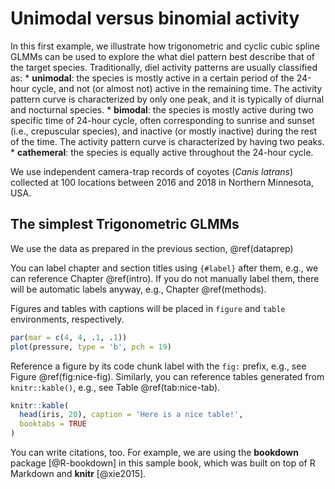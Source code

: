# Unimodal versus binomial activity {#unibim}

In this first example, we illustrate how trigonometric and cyclic cubic spline GLMMs can 
be used to explore the what diel pattern best describe that of the target species. 
Traditionally, diel activity patterns are usually classified as:
* **unimodal**: the species is mostly active in a certain period of the 24-hour cycle,
and not (or almost not) active in the remaining time. The activity pattern curve
is characterized by only one peak, and it is typically of diurnal and nocturnal species.
* **bimodal**: the species is mostly active during two specific time of 24-hour cycle,
often corresponding to sunrise and sunset (i.e., crepuscular species), and inactive (or mostly inactive) during the 
rest of the time. The activity pattern curve is characterized by having two peaks.
* **cathemeral**: the species is equally active throughout the 24-hour cycle.

We use independent camera-trap records of coyotes (*Canis latrans*) collected at 100 locations between 2016 and 2018 in Northern Minnesota, USA.


## The simplest Trigonometric GLMMs
We use the data as prepared in the previous section, \@ref(dataprep)



You can label chapter and section titles using `{#label}` after them, e.g., we can reference Chapter \@ref(intro). If you do not manually label them, there will be automatic labels anyway, e.g., Chapter \@ref(methods).

Figures and tables with captions will be placed in `figure` and `table` environments, respectively.

```r
par(mar = c(4, 4, .1, .1))
plot(pressure, type = 'b', pch = 19)
```

Reference a figure by its code chunk label with the `fig:` prefix, e.g., see Figure \@ref(fig:nice-fig). Similarly, you can reference tables generated from `knitr::kable()`, e.g., see Table \@ref(tab:nice-tab).

```r
knitr::kable(
  head(iris, 20), caption = 'Here is a nice table!',
  booktabs = TRUE
)
```

You can write citations, too. For example, we are using the **bookdown** package [@R-bookdown] in this sample book, which was built on top of R Markdown and **knitr** [@xie2015].
